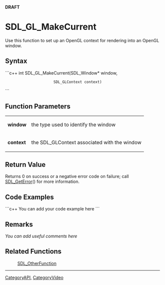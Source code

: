 <!-- pragma section-numbers off -->
<!-- pragma disable-camelcase -->
'''DRAFT'''

= SDL_GL_MakeCurrent =
Use this function to set up an OpenGL context for rendering into an OpenGL window.


== Syntax ==
```c++
int SDL_GL_MakeCurrent(SDL_Window*   window,
                       SDL_GLContext context)
```

== Function Parameters ==
{|
|'''window'''
|the type used to identify the window
|-
|'''context'''
|the SDL_GLContext associated with the window
|}

== Return Value ==
Returns 0 on success or a negative error code on failure; call [[SDL_GetError]]() for more information.

== Code Examples ==
```c++
You can add your code example here
```

== Remarks ==
''You can add useful comments here''

== Related Functions ==
:[[SDL_OtherFunction]]

----
[[CategoryAPI]], [[CategoryVideo]]

